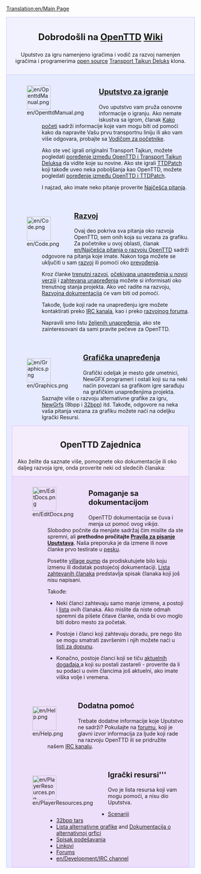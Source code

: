 [[Translation:en/Main Page]]

<div style="background-color: #f1f2fe; border: 1px solid #c7c8fe; margin: 0; padding: 1em 1em 1em 1em; text-align:center">
<div style="font-size:1.7em; font-weight:bold">Dobrodošli na <span class="plainlinks">[http://www.openttd.org/ OpenTTD]</span> [http://sr.wikipedia.org/wiki/Вики Wiki]</div>
Uputstvo za igru namenjeno igračima i vodič za razvoj namenjen igračima i programerima 
[http://www.opensource.org/ open source] [[sr/Transport Tycoon Deluxe|Transport Tajkun Deluks]] klona.
</div>
<div style="background-color: #E7EBFF; border: 1px solid #c7c8fe; border-top:none; padding: 1em 1em 0em 1em; margin-bottom:2em">
<div style="float:left">[[File:en/OpenttdManual.png|64px]]</div>
<div style="margin-left:80px; margin-bottom:4em">
<div style="font-size:1.4em; font-weight:bold">[[sr/Manual/OpenTTD|Uputstvo za igranje]]</div>
Ovo uputstvo vam pruža osnovne informacije o igranju. Ako nemate iskustva sa igrom, članak [[sr/Kako početi|Kako početi]] sadrži informacije koje vam mogu biti od pomoći kako da napravite Vašu prvu transportnu liniju ili ako vam više odgovara, probajte sa [[sr/Manual/Tutorial/Vodič|Vodičom za početnike]]. 

Ako ste već igrali originalni Transport Tajkun, možete pogledati [[sr/Poređenje između OpenTTD i Transport Tycoon Deluxe|poređenje između OpenTTD i Transport Tajkun Deluksa]] da vidite koje su novine. Ako ste igrali [[sr/TTDPatch|TTDPatch]] koji takođe uveo neka poboljšanja kao OpenTTD, možete pogledati [[sr/Poređenje između OpenTTD i TTDPatch|poređenje između OpenTTD i TTDPatch]].

I najzad, ako imate neko pitanje proverite [[sr/Archive/Community/Najčešća pitanja|Najčešća pitanja]].
</div>

<div style="float:left">[[File:en/Code.png|64px]]</div>
<div style="margin-left:80px; margin-bottom:4em">
<div style="font-size:1.4em; font-weight:bold">[[sr/Razvoj|Razvoj]]</div>
Ovaj deo pokriva sva pitanja oko razvoja OpenTTD, sem onih koja su vezana za grafiku. Za početnike u ovoj oblasti, članak [[en/Najčešća pitanja o razvoju OpenTTD]] sadrži odgovore na pitanja koje imate.  Nakon toga možete se uključiti u sam [[sr/Razvoj|razvoj]] ili pomoći oko [[sr/Internationalization|prevođenja]]. 

Kroz članke [[en/Recent and Current Developments|trenutni razvoj]], [[en/Archive/Lists/Roadmap|očekivana unapređenja u novoj verziji]] i [[en/Archive/Community/Requested features|zahtevana unapređenja]] možete si informisati oko trenutnog stanja projekta. Ako već radite na razvoju, [[en/Development/Main Page|Razvojna dokumentacija]] će vam biti od pomoći.

Takođe, ljude koji rade na unapređenju igre možete kontaktirati preko [[en/Development/IRC channel|IRC kanala]], kao i preko [http://www.tt-forums.net/viewforum.php?f=33 razvojnog foruma].

Napravili smo listu [[en/Archive/Community/Todo list|željenih unapređenja]], ako ste zainteresovani da sami pravite pečeve za OpenTTD.
</div>

<div style="float:left">[[File:en/Graphics.png|64px]]</div>
<div style="margin-left:80px; margin-bottom:1em; min-height:64px">
<div style="font-size:1.4em; font-weight:bold">[[en/Development/NewGRF/Main Page|Grafička unapređenja]]</div>
Grafički odeljak je mesto gde umetnici, NewGFX programeri i ostali koji su na neki naćin povezani sa grafikom igre sarađuju na grafičkim unapređenjima projekta. Saznajte više o razvoju alternativne grafike za igru, [[en/Manual/NewGRF|NewGrfs]] (8bpp i [[en/Community/NewGRF/Playing with 32 bpp graphics|32bpp]]) itd. Takođe, odgovore na neka vaša pitanja vezana za grafiku možete naći na odeljku Igrački Resursi.
</div>

<div style="background-color: #F5EDFC; border: 1px solid #E1BBFF; margin: 0; padding: 1em 1em 0em 1em;">
<div style="font-size:1.6em; font-weight:bold; text-align:center">OpenTTD Zajednica</div>
Ako želite da saznate više, pomognete oko dokumentacije ili oko daljeg razvoja igre, onda proverite neki od sledećih članaka:
</div>

<div style="background-color: #EDDEFA; border: 1px solid #E1BBFF; border-top:none; padding: 1em 1em 0em 1em;">

<div style="float:left">[[File:en/EditDocs.png|64px]]</div>
<div style="margin-left:80px; margin-bottom:4em">
<div style="font-size:1.4em; font-weight:bold">Pomaganje sa dokumentacijom</div>
OpenTTD dokumentacija se čuva i menja uz pomoć ovog <em>vikija</em>. Slobodno počnite da menjate sadržaj čim mislite da ste spremni, ali  ''' prethodno pročitajte [[en/Manual of Style|Pravila za pisanje Uputstava]]'''. Naša preporuka je da izmene ili nove članke prvo testirate u [[en/Sandbox|pesku]].  

Posetite [[en/Archive/Community/Village Pump|village pump]] da prodiskutujete bilo koju izmenu ili dodatak postojećoj dokumentaciji.  [[en/Requested Articles|Lista zahtevanih članaka]] predstavlja spisak članaka koji još nisu napisani. 

Takođe:

*Neki članci zahtevaju samo manje izmene, a postoji i [[:Category:en/To do|lista]] ovih članaka.  Ako mislite da niste odmah spremni da pišete čitave članke, onda bi ovo moglo biti dobro mesto za početak. 

*Postoje i članci koji zahtevaju doradu, pre nego što se mogu smatrati završenim i njih možete naći u [[:Category:en/Articles to be expanded|listi za dopunu]]. 

*Konačno, postoje članci koji se tiču [[:Category:en/Current events|aktuelnih događaja]],a koji su postali zastareli - proverite da li su podaci u ovim člancima još aktuelni, ako imate viška volje i vremena.
</div>

<div style="float:left">[[File:en/Help.png|64px]]</div>
<div style="margin-left:80px; margin-bottom:4em">
<div style="font-size:1.4em; font-weight:bold">Dodatna pomoć</div>
Trebate dodatne informacije koje Uputstvo ne sadrži? Pokušajte na [http://www.tt-forums.net/viewforum.php?f=55 forumu], koji je glavni izvor informacija za ljude koji rade na razvoju OpenTTD ili se pridružite našem [[en/Development/IRC channel|IRC kanalu]].
</div>

<div style="float:left">[[File:en/PlayerResources.png|64px]]</div>
<div style="margin-left:80px; margin-bottom:1em">
<div style="font-size:1.4em; font-weight:bold">Igrački resursi'''</div>
Ovo je lista resursa koji vam mogu pomoći, a nisu dio Uputstva.
*[[en/Archive/Lists/List of player-made scenarios|Scenariji]]
*[[en/Archive/Old 32bpp/List of downloadable 32 bpp tars|32bpp tars]]
*[[en/Community/NewGRF/Main Page|Lista alternativne grafike]] and [[en/Manual/NewGRF|Dokumentacija o alternativnoj grfici]]
*[[en/Archive/Manual/Settings/Advanced Settings|Spisak podešavanja]]
*[[en/Archive/Lists/Links|Linkovi]]
*[http://www.tt-forums.net/viewforum.php?f=55 Forums]
*[[en/Development/IRC channel]]
</div>
</div>